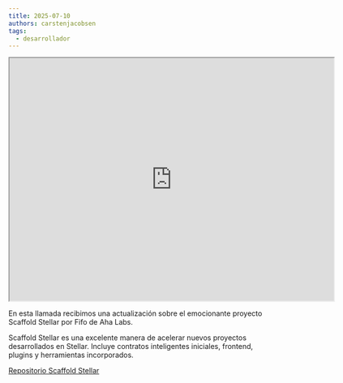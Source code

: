 ```yaml
---
title: 2025-07-10
authors: carstenjacobsen
tags:
  - desarrollador
---
```


<iframe
  src="https://www.youtube.com/embed/0syGaIn3ULk?si=0JFUrQiBqQHl59dC"
  width="640"
  height="480"
  allow="autoplay"
></iframe>

En esta llamada recibimos una actualización sobre el emocionante proyecto Scaffold Stellar por Fifo de Aha Labs.

Scaffold Stellar es una excelente manera de acelerar nuevos proyectos desarrollados en Stellar. Incluye contratos inteligentes iniciales, frontend, plugins y herramientas incorporados.

[Repositorio Scaffold Stellar](https://github.com/theahaco/scaffold-stellar)
